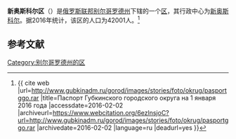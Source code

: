 {{Infobox Settlement
| official_name = 新奥斯科尔区
| native_name = Новооскольский район
| image_flag = Flag of Novooskolsky rayon.svg
| image_shield = Coat_of_Arms_of_Novy_Oskol_(Belgorod_oblsat)_2.svg
| image_map = Location Of Novooskolsky District (Belgorod Oblast).svg
| settlement_type = [[区_(苏联)|区]]
| subdivision_type = [[国家|国家]]
| subdivision_type1 = [[州_(俄罗斯)|州]]
| subdivision_name = {{RUS}}
| subdivision_name1 = [[别尔哥罗德州|别尔哥罗德州]]
| seat_type = 行政中心
| seat = [[新奥斯科尔|新奥斯科尔]]
| population_as_of=2016
| population_footnotes = <ref name=stat />
| population_total = 42001
| timezone = [[莫斯科时间|MSK]]
| utc_offset = +3
}}
'''新奥斯科尔区'''（{{lang-ru|Новооскольский район}}）是[[俄罗斯联邦|俄罗斯联邦]][[别尔哥罗德州|别尔哥罗德州]]下辖的一个[[区_(苏联)|区]]，其行政中心为[[新奥斯科尔|新奥斯科尔]]。据2016年统计，该区的人口为42001人。<ref name=stat>{{ cite web |url=http://www.gubkinadm.ru/gorod/images/stories/foto/okrug/pasportggo.rar |title=Паспорт Губкинского городского округа на 1 января 2016 года |accessdate=2016-02-02 |archiveurl=https://www.webcitation.org/6ezlnsjoC?url=http://www.gubkinadm.ru/gorod/images/stories/foto/okrug/pasportggo.rar |archivedate=2016-02-02 |language=ru |deadurl=yes }}</ref>

== 参考文献 ==
{{reflist}}

{{Russia-stub}}

[[Category:别尔哥罗德州的区|Category:别尔哥罗德州的区]]